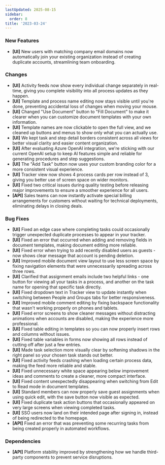 ```yaml
---
lastUpdated: 2025-08-15
sidebar:
  order: 8
title: '2023-03-24'
---
```


### New Features

- **[UI]** New users with matching company email domains now automatically join your existing organization instead of creating duplicate accounts, streamlining team onboarding.

### Changes

- **[UI]** Activity feeds now show every individual change separately in real-time, giving you complete visibility into all process updates as they happen.
- **[UI]** Template and process name editing now stays visible until you're done, preventing accidental loss of changes when moving your mouse.
- **[UI]** Changed "Use Document" button to "Fill Document" to make it clearer when you can customize document templates with your own information.
- **[UI]** Template names are now clickable to open the full view, and we cleaned up buttons and menus to show only what you can actually use.
- **[UI]** We kept task and step detail borders consistent across all views for better visual clarity and easier content organization.
- **[UI]** After evaluating Azure OpenAI integration, we're sticking with our current OpenAI setup to keep AI features simple and reliable for generating procedures and step suggestions.
- **[UI]** The "Add Task" button now uses your custom branding color for a more consistent visual experience.
- **[UI]** Tracker view now shows 4 process cards per row instead of 3, giving you better use of screen space on wider monitors.
- **[UI]** Fixed two critical issues during quality testing before releasing major improvements to ensure a smoother experience for all users.
- **[API]** Sales teams can now instantly activate special billing arrangements for customers without waiting for technical deployments, eliminating delays in closing deals.

### Bug Fixes

- **[UI]** Fixed an edge case where completing tasks could occasionally trigger unexpected duplicate processes to appear in your tracker.
- **[UI]** Fixed an error that occurred when adding and removing fields in document templates, making document editing more reliable.
- **[UI]** Fixed error when trying to add recently disabled users as guests - now shows clear message that account is pending deletion.
- **[UI]** Improved mobile document view layout to use less screen space by fixing navigation elements that were unnecessarily spreading across three rows.
- **[UI]** Clarified that assignment emails include two helpful links - one button for viewing all your tasks in a process, and another on the task name for opening that specific task directly.
- **[UI]** Fixed dropdown text in Tracker view to update instantly when switching between People and Groups tabs for better responsiveness.
- **[UI]** Improved mobile comment editing by fixing backspace functionality that wasn't working properly on phones and tablets.
- **[UI]** Fixed error screens to show cleaner messages without distracting animations when accounts are disabled, making the experience more professional.
- **[UI]** Fixed table editing in templates so you can now properly insert rows and columns without issues.
- **[UI]** Fixed table variables in forms now showing all rows instead of cutting off after just a few entries.
- **[UI]** Made task selection more visually clear by softening shadows in the right panel so your chosen task stands out better.
- **[UI]** Fixed activity feeds crashing when loading certain process data, making the feed more reliable and stable.
- **[UI]** Fixed unnecessary white space appearing below improvement ideas and comments to create a cleaner, more compact interface.
- **[UI]** Fixed content unexpectedly disappearing when switching from Edit to Read mode in document templates.
- **[UI]** Standard members can now properly save guest assignments when using quick edit, with the save button now visible as expected.
- **[UI]** Fixed duplicate task action buttons that occasionally appeared on very large screens when viewing completed tasks.
- **[UI]** SSO users now land on their intended page after signing in, instead of being redirected to the homepage.
- **[API]** Fixed an error that was preventing some recurring tasks from being created properly in automated workflows.

### Dependencies

- **[API]** Platform stability improved by strengthening how we handle third-party components to prevent service disruptions.